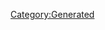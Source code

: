 {{Database/Costume/CostumeInfo
 |ID=186
 |DivaId=10
 |PrismCostumeId=6
 |Enabled=2
 |SkillId=9
 |EODICFLJAKO=False
 |AGBPBDODKBK=1
 |HMCOGDICFNB=1
 |LevelMax=4
 |HGBJODBCJDA=4
 |EGLDFPILJLG=0
 |GLEEPAFMPLO=False
 |IIELLEPEEFH=680
}}
[[Category:Generated]]
